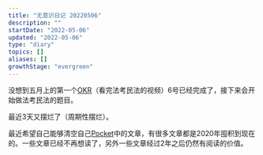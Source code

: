 ```yaml
---
title: "无意识日记 20220506"
description: ""
startDate: "2022-05-06"
updated: "2022-05-06"
type: "diary"
topics: []
aliases: []
growthStage: "evergreen"
---
```


没想到五月上的第一个[OKR](summary-of-late-april)（看完法考民法的视频）6号已经完成了，接下来会开始做法考民法的题目。 

最近3天又摆烂了（周期性摆烂）。

最近希望自己能够清空自己[Pocket](https://www.getpocket.com)中的文章，有很多文章都是2020年囤积到现在的。一些文章已经不再想读了，另外一些文章经过2年之后仍然有阅读的价值。
